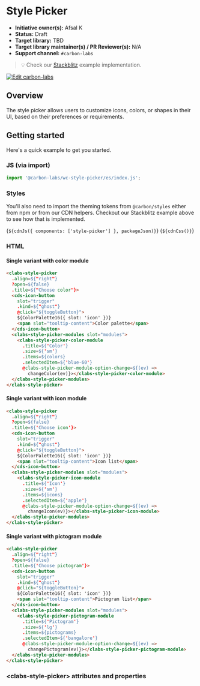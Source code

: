 
<Meta of={StylePickerSingleStories} />

# Style Picker

- **Initiative owner(s):** Afsal K
- **Status:** Draft
- **Target library:** TBD
- **Target library maintainer(s) / PR Reviewer(s):** N/A
- **Support channel:** `#carbon-labs`

> 💡 Check our
> [Stackblitz](https://stackblitz.com/github/carbon-design-system/carbon-labs/tree/main/examples/web-components/style-picker)
> example implementation.

[![Edit carbon-labs](https://developer.stackblitz.com/img/open_in_stackblitz.svg)](https://stackblitz.com/github/carbon-design-system/carbon-labs/tree/main/examples/web-components/style-picker)

## Overview

The style picker allows users to customize icons, colors, or shapes in their UI, based on their preferences or requirements.

## Getting started

Here's a quick example to get you started.

### JS (via import)

```javascript
import '@carbon-labs/wc-style-picker/es/index.js';
```

### Styles

You'll also need to import the theming tokens from `@carbon/styles` either from
npm or from our CDN helpers. Checkout our Stackblitz example above to see how
that is implemented.

<Markdown>{`${cdnJs({ components: ['style-picker'] }, packageJson)}`}</Markdown>
<Markdown>{`${cdnCss()}`}</Markdown>

### HTML

#### Single variant with color module

```html
<clabs-style-picker
  .align=${"right"}
  ?open=${false}
  .title=${"Choose color"}>
  <cds-icon-button
    slot="trigger"
    .kind=${"ghost"}
    @click="${toggleButton}">
    ${ColorPalette16({ slot: 'icon' })}
    <span slot="tooltip-content">Color palette</span>
  </cds-icon-button>
  <clabs-style-picker-modules slot="modules">
    <clabs-style-picker-color-module
      .title=${'Color'}
      .size=${'sm'}
      .items=${colors}
      .selectedItem=${'blue-60'}
      @clabs-style-picker-module-option-change=${(ev) =>
        changeColor(ev)}></clabs-style-picker-color-module>
  </clabs-style-picker-modules>
</clabs-style-picker>
```

#### Single variant with icon module

```html
<clabs-style-picker
  .align=${"right"}
  ?open=${false}
  .title=${'Choose icon'}>
  <cds-icon-button
    slot="trigger"
    .kind=${"ghost"}
    @click="${toggleButton}">
    ${ColorPalette16({ slot: 'icon' })}
    <span slot="tooltip-content">Icon list</span>
  </cds-icon-button>
  <clabs-style-picker-modules slot="modules">
    <clabs-style-picker-icon-module
      .title=${'Icon'}
      .size=${'sm'}
      .items=${icons}
      .selectedItem=${'apple'}
      @clabs-style-picker-module-option-change=${(ev) =>
        changeIcon(ev)}></clabs-style-picker-icon-module>
  </clabs-style-picker-modules>
</clabs-style-picker>
```

#### Single variant with pictogram module

```html
<clabs-style-picker
  .align=${"right"}
  ?open=${false}
  .title=${'Choose pictogram'}>
  <cds-icon-button
    slot="trigger"
    .kind=${"ghost"}
    @click="${toggleButton}">
    ${ColorPalette16({ slot: 'icon' })}
    <span slot="tooltip-content">Pictogram list</span>
  </cds-icon-button>
  <clabs-style-picker-modules slot="modules">
    <clabs-style-picker-pictogram-module
      .title=${'Pictogram'}
      .size=${'lg'}
      .items=${pictograms}
      .selectedItem=${'bangalore'}
      @clabs-style-picker-module-option-change=${(ev) =>
        changePictogram(ev)}></clabs-style-picker-pictogram-module>
  </clabs-style-picker-modules>
</clabs-style-picker>
```

### &lt;clabs-style-picker&gt; attributes and properties

<ArgTypes of="clabs-style-picker" />

